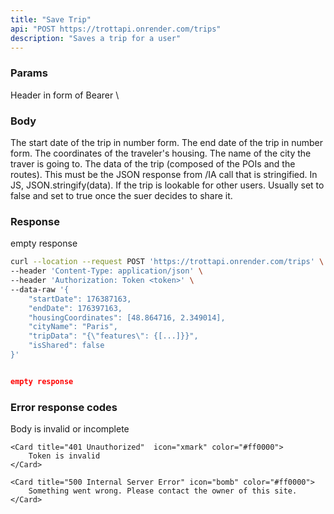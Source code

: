 ```yaml
---
title: "Save Trip"
api: "POST https://trottapi.onrender.com/trips"
description: "Saves a trip for a user"
---
```


### Params

<ParamField type="string" header="Authorization">
    Header in form of Bearer \<jwt\>
</ParamField>

### Body

<ParamField body="startDate" type="number" required>
The start date of the trip in number form.
</ParamField>

<ParamField body="endDate" type="number" required>
The end date of the trip in number form.
</ParamField>

<ParamField body="housingCoordinates" type="number[2]">
The coordinates of the traveler's housing.
</ParamField>

<ParamField body="cityName" type="string" required>
The name of the city the traver is going to.
</ParamField>

<ParamField body="tripData" type="string" required>
The data of the trip (composed of the POIs and the routes). This must be the JSON response from /IA call that is stringified. In JS, JSON.stringify(data). 
</ParamField>

<ParamField body="isShared" type="boolean" default="false">
If the trip is lookable for other users. Usually set to false and set to true once the suer decides to share it.
</ParamField>

### Response

empty response

<RequestExample>

```bash Example Request
curl --location --request POST 'https://trottapi.onrender.com/trips' \
--header 'Content-Type: application/json' \
--header 'Authorization: Token <token>' \
--data-raw '{
    "startDate": 176387163,
    "endDate": 176397163,
    "housingCoordinates": [48.864716, 2.349014],
    "cityName": "Paris",
    "tripData": "{\"features\": {[...]}}",
    "isShared": false
}'
```

</RequestExample>

<ResponseExample>

```json Response

empty response

```

</ResponseExample>

### Error response codes

<CardGroup cols="2">
    <Card title="400 Bad Request" icon="exclamation" color="#ff0000">
        Body is invalid or incomplete
    </Card>

    <Card title="401 Unauthorized"  icon="xmark" color="#ff0000">
        Token is invalid
    </Card>

    <Card title="500 Internal Server Error" icon="bomb" color="#ff0000">
        Something went wrong. Please contact the owner of this site.
    </Card>
</CardGroup>
